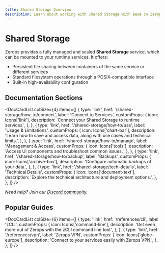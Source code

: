 ```yaml
---
title: Shared Storage Overview
description: Learn about working with Shared Storage with ease on Zerops.
---
```



# Shared Storage

Zerops provides a fully managed and scaled **Shared Storage** service, which can be mounted to your runtime services. It offers:
- Persistent file sharing between containers of the same service or different services
- Standard filesystem operations through a POSIX-compatible interface
- Built-in high-availability configuration

## Documentation Sections

<DocCardList
  colSize={4}
  items={[
    {
      type: 'link',
      href: '/shared-storage/how-to/connect',
      label: 'Connect to Services',
      customProps: {
        icon: Icons['link'],
        description: 'Connect your Shared Storage to runtime services.',
      },
    },
    {
      type: 'link',
      href: '/shared-storage/how-to/use',
      label: 'Usage & Limitations',
      customProps: {
        icon: Icons['chart-bar'],
        description: 'Learn how to save and access data, along with use cases and technical limits.',
      },
    },
    {
      type: 'link',
      href: '/shared-storage/how-to/manage',
      label: 'Management & Access',
      customProps: {
        icon: Icons['tools'],
        description: 'Access UI components and troubleshoot common issues.',
      },
    },
    {
      type: 'link',
      href: '/shared-storage/how-to/backup',
      label: 'Backups',
      customProps: {
        icon: Icons['archive-box'],
        description: 'Configure automatic backups of your data.',
      },
    },
    {
      type: 'link',
      href: '/shared-storage/tech-details',
      label: 'Technical Details',
      customProps: {
        icon: Icons['document-text'],
        description: 'Explore the technical architecture and deployment options.',
      },
    },
  ]}
/>

*Need help? Join our [Discord community](https://discord.gg/zerops).*

## Popular Guides

<DocCardList
  colSize={6}
  items={[
    {
      type: 'link',
      href: '/references/cli',
      label: 'zCLI',
      customProps: {
        icon: Icons['command-line'],
        description:
          'Get even more out of Zerops with the zCLI command line tool.',
      },
    },
    {
      type: 'link',
      href: '/references/vpn',
      label: 'Zerops VPN',
      customProps: {
        icon: Icons['globe-europe'],
        description: 'Connect to your services easily with Zerops VPN.',
      },
    },
  ]}
/>